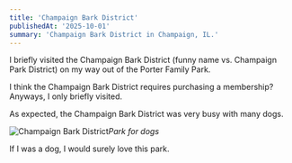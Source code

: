 ```yaml
---
title: 'Champaign Bark District'
publishedAt: '2025-10-01'
summary: 'Champaign Bark District in Champaign, IL.'
---
```


I briefly visited the Champaign Bark District (funny name vs. Champaign Park District) on my way out of the Porter Family Park.

I think the Champaign Bark District requires purchasing a membership? Anyways, I only briefly visited.

As expected, the Champaign Bark District was very busy with many dogs.

![Champaign Bark District](/champaign_bark_district/champaign-bark-district-1.jpeg)*Park for dogs*

If I was a dog, I would surely love this park.